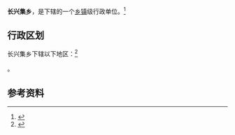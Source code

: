 {{中国乡级行政区|37/17/28/204/000}}

'''长兴集乡'''，是{{PRC admin/fullname|37/17/28/204/000|3}}下辖的一个[[乡镇|乡镇]]级行政单位。<ref>{{PRC admin/ref sgc|{{PRC admin/parent|37/17/28/204/000}}}}</ref>

== 行政区划 ==

长兴集乡下辖以下地区：<ref>{{PRC admin/ref sgc|37/17/28/204/000}}</ref>

{{PRC admin/children|37/17/28/204/000}}。

== 参考资料 ==

{{reflist}}

{{行政区划小作品}}
{{PRC admin/navcat|37/17/28/204/000}}